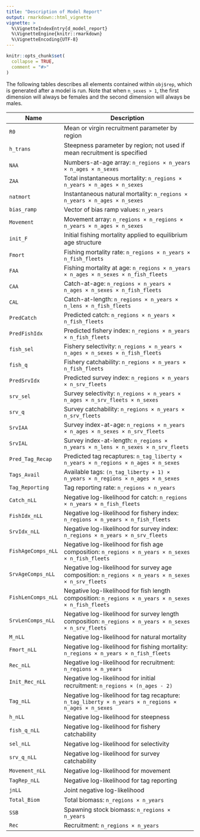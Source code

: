 ```yaml
---
title: "Description of Model Report"
output: rmarkdown::html_vignette
vignette: >
  %\VignetteIndexEntry{d_model_report}
  %\VignetteEngine{knitr::rmarkdown}
  %\VignetteEncoding{UTF-8}
---
```


```r
knitr::opts_chunk$set(
  collapse = TRUE,
  comment = "#>"
)
```

The following tables describes all elements contained within `obj$rep`, which is generated after a model is run. Note that when `n_sexes > 1`, the first dimension will always be females and the second dimension will always be males.

| Name               | Description                                                                 |
|--------------------|-----------------------------------------------------------------------------|
| `R0`               | Mean or virgin recruitment parameter by region                              |
| `h_trans`          | Steepness parameter by region; not used if mean recruitment is specified     |
| `NAA`              | Numbers-at-age array: `n_regions × n_years × n_ages × n_sexes`              |
| `ZAA`              | Total instantaneous mortality: `n_regions × n_years × n_ages × n_sexes`     |
| `natmort`          | Instantaneous natural mortality: `n_regions × n_years × n_ages × n_sexes`   |
| `bias_ramp`        | Vector of bias ramp values: `n_years`                                       |
| `Movement`         | Movement array: `n_regions × n_regions × n_years × n_ages × n_sexes`        |
| `init_F`           | Initial fishing mortality applied to equilibrium age structure              |
| `Fmort`            | Fishing mortality rate: `n_regions × n_years × n_fish_fleets`               |
| `FAA`              | Fishing mortality at age: `n_regions × n_years × n_ages × n_sexes × n_fish_fleets` |
| `CAA`              | Catch-at-age: `n_regions × n_years × n_ages × n_sexes × n_fish_fleets`      |
| `CAL`              | Catch-at-length: `n_regions × n_years × n_lens × n_fish_fleets`             |
| `PredCatch`        | Predicted catch: `n_regions × n_years × n_fish_fleets`                      |
| `PredFishIdx`      | Predicted fishery index: `n_regions × n_years × n_fish_fleets`              |
| `fish_sel`         | Fishery selectivity: `n_regions × n_years × n_ages × n_sexes × n_fish_fleets` |
| `fish_q`           | Fishery catchability: `n_regions × n_years × n_fish_fleets`                 |
| `PredSrvIdx`       | Predicted survey index: `n_regions × n_years × n_srv_fleets`                |
| `srv_sel`          | Survey selectivity: `n_regions × n_years × n_ages × n_srv_fleets × n_sexes` |
| `srv_q`            | Survey catchability: `n_regions × n_years × n_srv_fleets`                   |
| `SrvIAA`           | Survey index-at-age: `n_regions × n_years × n_ages × n_sexes × n_srv_fleets` |
| `SrvIAL`           | Survey index-at-length: `n_regions × n_years × n_lens × n_sexes × n_srv_fleets` |
| `Pred_Tag_Recap`   | Predicted tag recaptures: `n_tag_liberty × n_years × n_regions × n_ages × n_sexes` |
| `Tags_Avail`       | Available tags: `(n_tag_liberty + 1) × n_years × n_regions × n_ages × n_sexes` |
| `Tag_Reporting`    | Tag reporting rate: `n_regions × n_years`                                   |
| `Catch_nLL`        | Negative log-likelihood for catch: `n_regions × n_years × n_fish_fleets`    |
| `FishIdx_nLL`      | Negative log-likelihood for fishery index: `n_regions × n_years × n_fish_fleets` |
| `SrvIdx_nLL`       | Negative log-likelihood for survey index: `n_regions × n_years × n_srv_fleets` |
| `FishAgeComps_nLL` | Negative log-likelihood for fish age composition: `n_regions × n_years × n_sexes × n_fish_fleets` |
| `SrvAgeComps_nLL`  | Negative log-likelihood for survey age composition: `n_regions × n_years × n_sexes × n_srv_fleets` |
| `FishLenComps_nLL` | Negative log-likelihood for fish length composition: `n_regions × n_years × n_sexes × n_fish_fleets` |
| `SrvLenComps_nLL`  | Negative log-likelihood for survey length composition: `n_regions × n_years × n_sexes × n_srv_fleets` |
| `M_nLL`            | Negative log-likelihood for natural mortality                               |
| `Fmort_nLL`        | Negative log-likelihood for fishing mortality: `n_regions × n_years × n_fish_fleets` |
| `Rec_nLL`          | Negative log-likelihood for recruitment: `n_regions × n_years`              |
| `Init_Rec_nLL`     | Negative log-likelihood for initial recruitment: `n_regions × (n_ages - 2)` |
| `Tag_nLL`          | Negative log-likelihood for tag recapture: `n_tag_liberty × n_years × n_regions × n_ages × n_sexes` |
| `h_nLL`            | Negative log-likelihood for steepness                                       |
| `fish_q_nLL`       | Negative log-likelihood for fishery catchability                            |
| `sel_nLL`          | Negative log-likelihood for selectivity                                     |
| `srv_q_nLL`        | Negative log-likelihood for survey catchability                             |
| `Movement_nLL`     | Negative log-likelihood for movement                                        |
| `TagRep_nLL`       | Negative log-likelihood for tag reporting                                   |
| `jnLL`             | Joint negative log-likelihood                                               |
| `Total_Biom`       | Total biomass: `n_regions × n_years`                                        |
| `SSB`              | Spawning stock biomass: `n_regions × n_years`                               |
| `Rec`              | Recruitment: `n_regions × n_years`                                          |


